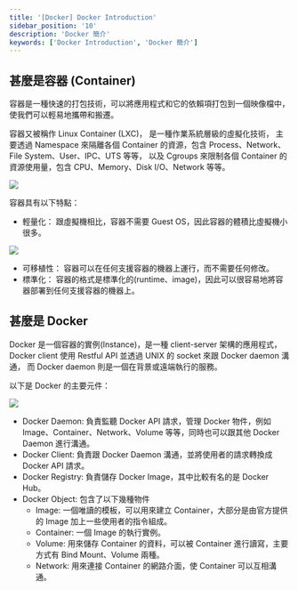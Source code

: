 ```yaml
---
title: '[Docker] Docker Introduction'
sidebar_position: '10'
description: 'Docker 簡介'
keywords: ['Docker Introduction', 'Docker 簡介']
---
```


## 甚麼是容器 (Container)

容器是一種快速的打包技術，可以將應用程式和它的依賴項打包到一個映像檔中，使我們可以輕易地攜帶和搬遷。

容器又被稱作 Linux Container (LXC)， 是一種作業系統層級的虛擬化技術，
主要透過 Namespace 來隔離各個 Container 的資源，包含 Process、Network、File System、User、IPC、UTS 等等，
以及 Cgroups 來限制各個 Container 的資源使用量，包含 CPU、Memory、Disk I/O、Network 等等。

![](/img/docker/2.webp)

容器具有以下特點：

- 輕量化： 跟虛擬機相比，容器不需要 Guest OS，因此容器的體積比虛擬機小很多。

![](/img/docker/1.webp)

- 可移植性： 容器可以在任何支援容器的機器上運行，而不需要任何修改。
- 標準化： 容器的格式是標準化的(runtime、image)，因此可以很容易地將容器部署到任何支援容器的機器上。

## 甚麼是 Docker

Docker 是一個容器的實例(Instance)，是一種 client-server 架構的應用程式，
Docker client 使用 Restful API 並透過 UNIX 的 socket 來跟 Docker daemon 溝通，
而 Docker daemon 則是一個在背景或遠端執行的服務。

以下是 Docker 的主要元件：

![](/img/docker/3.webp)

- Docker Daemon: 負責監聽 Docker API 請求，管理 Docker 物件，例如 Image、Container、Network、Volume 等等，同時也可以跟其他 Docker Daemon 進行溝通。
- Docker Client: 負責跟 Docker Daemon 溝通，並將使用者的請求轉換成 Docker API 請求。
- Docker Registry: 負責儲存 Docker Image，其中比較有名的是 Docker Hub。
- Docker Object: 包含了以下幾種物件
  - Image: 一個唯讀的模板，可以用來建立 Container，大部分是由官方提供的 Image 加上一些使用者的指令組成。
  - Container: 一個 Image 的執行實例。
  - Volume: 用來儲存 Container 的資料，可以被 Container 進行讀寫，主要方式有 Bind Mount、Volume 兩種。
  - Network: 用來連接 Container 的網路介面，使 Container 可以互相溝通。
